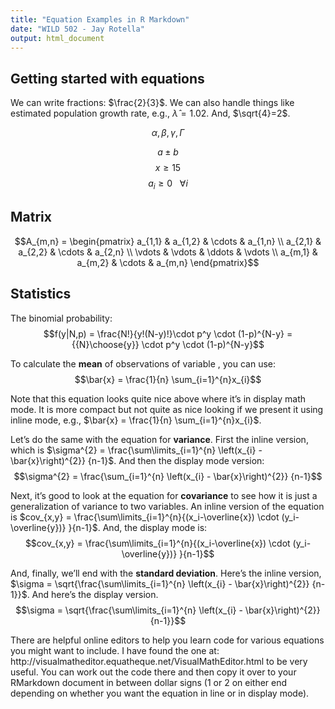 ```yaml
---
title: "Equation Examples in R Markdown"
date: "WILD 502 - Jay Rotella"
output: html_document
---
```


## Getting started with equations

We can write fractions: $\frac{2}{3}$. We can also handle things like estimated population growth rate, e.g., $\hat{\lambda}=1.02$. And, $\sqrt{4}=2$.

$$\alpha, \beta,  \gamma, \Gamma$$

$$a \pm b$$
$$x \ge 15$$
$$a_i \ge 0~~~\forall i$$

## Matrix

$$A_{m,n} =
 \begin{pmatrix}
  a_{1,1} & a_{1,2} & \cdots & a_{1,n} \\
  a_{2,1} & a_{2,2} & \cdots & a_{2,n} \\
  \vdots  & \vdots  & \ddots & \vdots  \\
  a_{m,1} & a_{m,2} & \cdots & a_{m,n}
 \end{pmatrix}$$

## Statistics

The binomial probability: $$f(y|N,p) = \frac{N!}{y!(N-y)!}\cdot p^y \cdot (1-p)^{N-y} = {{N}\choose{y}} \cdot p^y \cdot (1-p)^{N-y}$$

To calculate the **mean** of \textit{n} observations of variable \textit{x}, you can use: $$\bar{x} = \frac{1}{n} \sum_{i=1}^{n}x_{i}$$ 

Note that this equation looks quite nice above where it's in display math mode. It is more compact but not quite as nice looking if we present it using inline mode, e.g., $\bar{x} = \frac{1}{n} \sum_{i=1}^{n}x_{i}$.

Let's do the same with the equation for **variance**. First the inline version, which is 
$\sigma^{2} = \frac{\sum\limits_{i=1}^{n} \left(x_{i} - \bar{x}\right)^{2}} {n-1}$. And then the display mode version: 
$$\sigma^{2} = \frac{\sum_{i=1}^{n} 
  \left(x_{i} - \bar{x}\right)^{2}}
  {n-1}$$
  
Next, it's good to look at the equation for **covariance** to see how it is just a generalization of variance to two variables. An inline version of the equation is $cov_{x,y} = \frac{\sum\limits_{i=1}^{n}{(x_i-\overline{x}) \cdot (y_i-\overline{y})} }{n-1}$. And, the display mode is: $$cov_{x,y} = \frac{\sum\limits_{i=1}^{n}{(x_i-\overline{x}) \cdot (y_i-\overline{y})} }{n-1}$$
  
And, finally, we'll end with the **standard deviation**. Here's the inline version, $\sigma = \sqrt{\frac{\sum\limits_{i=1}^{n} \left(x_{i} - \bar{x}\right)^{2}} {n-1}}$. And here's the display version.
$$\sigma = \sqrt{\frac{\sum\limits_{i=1}^{n} \left(x_{i} - \bar{x}\right)^{2}} {n-1}}$$

There are helpful online editors to help you learn code for various equations you might want to include. I have found the one at: http://visualmatheditor.equatheque.net/VisualMathEditor.html to be very useful. You can work out the code there and then copy it over to your RMarkdown document in between dollar signs (1 or 2 on either end depending on whether you want the equation in line or in display mode).